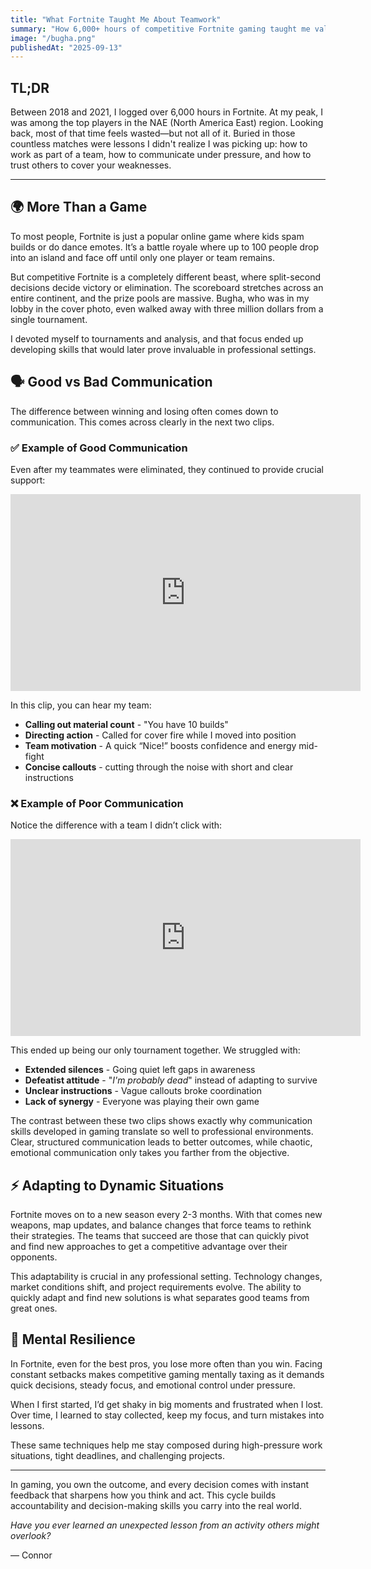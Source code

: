 ```yaml
---
title: "What Fortnite Taught Me About Teamwork"
summary: "How 6,000+ hours of competitive Fortnite gaming taught me valuable lessons about communication, trust, and working as part of a team."
image: "/bugha.png"
publishedAt: "2025-09-13"
---
```


## TL;DR

Between 2018 and 2021, I logged over 6,000 hours in Fortnite. At my peak, I was among the top players in the NAE (North America East) region. Looking back, most of that time feels wasted—but not all of it. Buried in those countless matches were lessons I didn't realize I was picking up: how to work as part of a team, how to communicate under pressure, and how to trust others to cover your weaknesses.

---

## 🌍 More Than a Game

To most people, Fortnite is just a popular online game where kids spam builds or do dance emotes. It’s a battle royale where up to 100 people drop into an island and face off until only one player or team remains.


But competitive Fortnite is a completely different beast, where split-second decisions decide victory or elimination. The scoreboard stretches across an entire continent, and the prize pools are massive. Bugha, who was in my lobby in the cover photo, even walked away with three million dollars from a single tournament.

I devoted myself to tournaments and analysis, and that focus ended up developing skills that would later prove invaluable in professional settings.

## 🗣️ Good vs Bad Communication

The difference between winning and losing often comes down to communication. This comes across clearly in the next two clips.

### ✅ Example of Good Communication

Even after my teammates were eliminated, they continued to provide crucial support:

<iframe width="560" height="315" src="https://www.youtube.com/embed/rV6EKKN4ndQ?vq=hd1080&quality=hd1080&autoplay=0&modestbranding=1" title="Good Fortnite Communication Example" frameborder="0" allow="accelerometer; autoplay; clipboard-write; encrypted-media; gyroscope; picture-in-picture" allowfullscreen></iframe>

In this clip, you can hear my team:
- **Calling out material count** - "You have 10 builds"
- **Directing action** - Called for cover fire while I moved into position
- **Team motivation** - A quick “Nice!” boosts confidence and energy mid-fight
- **Concise callouts** - cutting through the noise with short and clear instructions

### ❌ Example of Poor Communication

Notice the difference with a team I didn’t click with:

<iframe width="560" height="315" src="https://www.youtube.com/embed/1M_hvcVLF1k" title="Poor Fortnite Communication Example" frameborder="0" allow="accelerometer; autoplay; clipboard-write; encrypted-media; gyroscope; picture-in-picture" allowfullscreen></iframe>

This ended up being our only tournament together. We struggled with:
- **Extended silences** - Going quiet left gaps in awareness
- **Defeatist attitude** - "*I'm probably dead*" instead of adapting to survive
- **Unclear instructions** - Vague callouts broke coordination
- **Lack of synergy** - Everyone was playing their own game

The contrast between these two clips shows exactly why communication skills developed in gaming translate so well to professional environments. Clear, structured communication leads to better outcomes, while chaotic, emotional communication only takes you farther from the objective.


## ⚡ Adapting to Dynamic Situations

Fortnite moves on to a new season every 2-3 months. With that comes new weapons, map updates, and balance changes that force teams to rethink their strategies. The teams that succeed are those that can quickly pivot and find new approaches to get a competitive advantage over their opponents.

This adaptability is crucial in any professional setting. Technology changes, market conditions shift, and project requirements evolve. The ability to quickly adapt and find new solutions is what separates good teams from great ones.


## 🧠 Mental Resilience

In Fortnite, even for the best pros, you lose more often than you win. Facing constant setbacks makes competitive gaming mentally taxing as it demands quick decisions, steady focus, and emotional control under pressure.

When I first started, I’d get shaky in big moments and frustrated when I lost. Over time, I learned to stay collected, keep my focus, and turn mistakes into lessons.

These same techniques help me stay composed during high-pressure work situations, tight deadlines, and challenging projects.


---

In gaming, you own the outcome, and every decision comes with instant feedback that sharpens how you think and act. This cycle builds accountability and decision-making skills you carry into the real world.

*Have you ever learned an unexpected lesson from an activity others might overlook?*

— Connor

